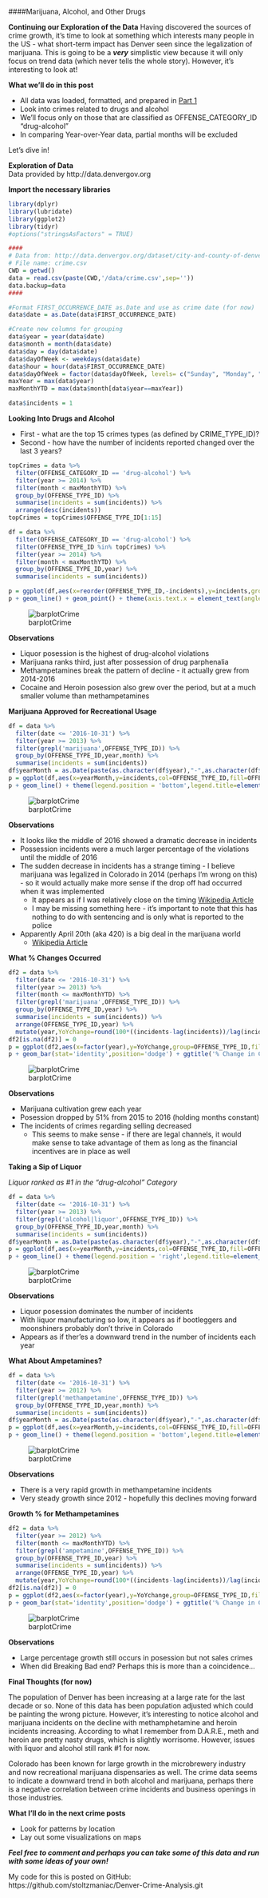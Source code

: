 
####Marijuana, Alcohol, and Other Drugs  

**Continuing our Exploration of the Data**
Having discovered the sources of crime growth, it's time to look at something which interests many people in the US - what short-term impact has Denver seen since the legalization of marijuana. This is going to be a ***very*** simplistic view because it will only focus on trend data (which never tells the whole story). However, it's interesting to look at!

**What we'll do in this post**

* All data was loaded, formatted, and prepared in [Part 1](http://stoltzmaniac.com/crime-analysis-denver-part-1/)
* Look into crimes related to drugs and alcohol
* We'll focus only on those that are classified as OFFENSE_CATEGORY_ID "drug-alcohol"
* In comparing Year-over-Year data, partial months will be excluded

Let's dive in!  

**Exploration of Data**  
Data provided by http://data.denvergov.org

**Import the necessary libraries**

```r
library(dplyr)
library(lubridate)
library(ggplot2)
library(tidyr)
#options("stringsAsFactors" = TRUE)
```  

```r
####
# Data from: http://data.denvergov.org/dataset/city-and-county-of-denver-crime
# File name: crime.csv
CWD = getwd()
data = read.csv(paste(CWD,'/data/crime.csv',sep=''))
data.backup=data
####
```  

```r
#Format FIRST_OCCURRENCE_DATE as.Date and use as crime date (for now)
data$date = as.Date(data$FIRST_OCCURRENCE_DATE)

#Create new columns for grouping
data$year = year(data$date)
data$month = month(data$date)
data$day = day(data$date)
data$dayOfWeek <- weekdays(data$date)
data$hour = hour(data$FIRST_OCCURRENCE_DATE)
data$dayOfWeek = factor(data$dayOfWeek, levels= c("Sunday", "Monday", "Tuesday", "Wednesday", "Thursday", "Friday", "Saturday"))
maxYear = max(data$year)
maxMonthYTD = max(data$month[data$year==maxYear])

data$incidents = 1

```  

**Looking Into Drugs and Alcohol**  

* First - what are the top 15 crimes types (as defined by CRIME_TYPE_ID)?
* Second - how have the number of incidents reported changed over the last 3 years?   

```r
topCrimes = data %>%
  filter(OFFENSE_CATEGORY_ID == 'drug-alcohol') %>%
  filter(year >= 2014) %>%
  filter(month < maxMonthYTD) %>%
  group_by(OFFENSE_TYPE_ID) %>%
  summarise(incidents = sum(incidents)) %>%
  arrange(desc(incidents))
topCrimes = topCrimes$OFFENSE_TYPE_ID[1:15]

df = data %>%
  filter(OFFENSE_CATEGORY_ID == 'drug-alcohol') %>%
  filter(OFFENSE_TYPE_ID %in% topCrimes) %>%
  filter(year >= 2014) %>%
  filter(month < maxMonthYTD) %>%
  group_by(OFFENSE_TYPE_ID,year) %>%
  summarise(incidents = sum(incidents))

p = ggplot(df,aes(x=reorder(OFFENSE_TYPE_ID,-incidents),y=incidents,group=factor(year),col=factor(year)))
p + geom_line() + geom_point() + theme(axis.text.x = element_text(angle = 45,hjust=1)) + ggtitle(paste("Annual Incidents Reported")) + labs(x = "OFFENSE CATEGORY")

```
![barplotCrime](http://stoltzmaniac.com/content/images/2016/12/crime-analysis-denver-part-3/unnamed-chunk-4-1.png)
  
  
**Observations**

* Liquor posession is the highest of drug-alcohol violations
* Marijuana ranks third, just after possession of drug parphenalia
* Methampetamines break the pattern of decline - it actually grew from 2014-2016
* Cocaine and Heroin posession also grew over the period, but at a much smaller volume than methampetamines  


**Marijuana Approved for Recreational Usage**  

```r
df = data %>%
  filter(date <= '2016-10-31') %>%
  filter(year >= 2013) %>%
  filter(grepl('marijuana',OFFENSE_TYPE_ID)) %>%
  group_by(OFFENSE_TYPE_ID,year,month) %>%
  summarise(incidents = sum(incidents))
df$yearMonth = as.Date(paste(as.character(df$year),"-",as.character(df$month),"-01",sep=''))
p = ggplot(df,aes(x=yearMonth,y=incidents,col=OFFENSE_TYPE_ID,fill=OFFENSE_TYPE_ID))
p + geom_line() + theme(legend.position = 'bottom',legend.title=element_blank()) + ggtitle(expression(atop(paste("Incidents With 'Marijuana' Classification"),atop(italic('Note Spikes in Posession of Marijuana on April 20th of Each Year and Sharp Drop-off in 2016'),"")))) + labs(x='Year by Month')

```

![barplotCrime](http://stoltzmaniac.com/content/images/2016/12/crime-analysis-denver-part-3/unnamed-chunk-5-1.png)

**Observations**  

* It looks like the middle of 2016 showed a dramatic decrease in incidents
* Possession incidents were a much larger percentage of the violations until the middle of 2016
* The sudden decrease in incidents has a strange timing - I believe marijuana was legalized in Colorado in 2014 (perhaps I'm wrong on this) - so it would actually make more sense if the drop off had occurred when it was implemented
  * It appears as if I was relatively close on the timing [Wikipedia Article](https://en.wikipedia.org/wiki/Cannabis_in_Colorado)
  * I may be missing something here - it's important to note that this has nothing to do with sentencing and is only what is reported to the police
* Apparently April 20th (aka 420) is a big deal in the marijuana world
  * [Wikipedia Article](https://en.wikipedia.org/wiki/420_(cannabis_culture))
  
**What % Changes Occurred**  

```r
df2 = data %>%
  filter(date <= '2016-10-31') %>%
  filter(year >= 2013) %>%
  filter(month <= maxMonthYTD) %>%
  filter(grepl('marijuana',OFFENSE_TYPE_ID)) %>%
  group_by(OFFENSE_TYPE_ID,year) %>%
  summarise(incidents = sum(incidents)) %>%
  arrange(OFFENSE_TYPE_ID,year) %>%
  mutate(year,YoYchange=round(100*((incidents-lag(incidents))/lag(incidents))),0) 
df2[is.na(df2)] = 0
p = ggplot(df2,aes(x=factor(year),y=YoYchange,group=OFFENSE_TYPE_ID,fill=OFFENSE_TYPE_ID,label=YoYchange))
p + geom_bar(stat='identity',position='dodge') + ggtitle('% Change in Crime Incidents vs Previous Year') + xlab('Year') + ylab('YoY % Change in Incidents') + theme(plot.title = element_text(hjust = 0.5)) + guides(fill = guide_legend(title='Year')) + geom_text(position = position_dodge(width=1),col='black',size=5,fontface='bold')
```
 
 
![barplotCrime](http://stoltzmaniac.com/content/images/2016/12/crime-analysis-denver-part-3/unnamed-chunk-6-1.png) 
  
**Observations**  

* Marijuana cultivation grew each year
* Posession dropped by 51% from 2015 to 2016 (holding months constant)
* The incidents of crimes regarding selling decreased
  * This seems to make sense - if there are legal channels, it would make sense to take advantage of them as long as the financial incentives are in place as well


**Taking a Sip of Liquor**  

*Liquor ranked as #1 in the "drug-alcohol" Category*

```r
df = data %>%
  filter(date <= '2016-10-31') %>%
  filter(year >= 2013) %>%
  filter(grepl('alcohol|liquor',OFFENSE_TYPE_ID)) %>%
  group_by(OFFENSE_TYPE_ID,year,month) %>%
  summarise(incidents = sum(incidents))
df$yearMonth = as.Date(paste(as.character(df$year),"-",as.character(df$month),"-01",sep=''))
p = ggplot(df,aes(x=yearMonth,y=incidents,col=OFFENSE_TYPE_ID,fill=OFFENSE_TYPE_ID))
p + geom_line() + theme(legend.position = 'right',legend.title=element_blank()) + ggtitle(expression(atop(paste("Incidents With 'Liquor' Classification"),atop(italic('Note Declining Trend in Liquor Incidents'),"")))) + labs(x='Year by Month')

```

![barplotCrime](http://stoltzmaniac.com/content/images/2016/12/crime-analysis-denver-part-3/unnamed-chunk-7-1.png)

**Observations**  

* Liquor posession dominates the number of incidents
* With liquor manufacturing so low, it appears as if bootleggers and moonshiners probably don't thrive in Colorado
* Appears as if ther'es a downward trend in the number of incidents each year

**What About Ampetamines?**  

```r
df = data %>%
  filter(date <= '2016-10-31') %>%
  filter(year >= 2012) %>%
  filter(grepl('methampetamine',OFFENSE_TYPE_ID)) %>%
  group_by(OFFENSE_TYPE_ID,year,month) %>%
  summarise(incidents = sum(incidents))
df$yearMonth = as.Date(paste(as.character(df$year),"-",as.character(df$month),"-01",sep=''))
p = ggplot(df,aes(x=yearMonth,y=incidents,col=OFFENSE_TYPE_ID,fill=OFFENSE_TYPE_ID))
p + geom_line() + theme(legend.position = 'bottom',legend.title=element_blank()) + ggtitle(expression(atop(paste("Incidents With 'Methampetamine' Classification"),atop(italic('Note Posession Increasing Much Faster Than Selling'),"")))) + labs(x='Year by Month')
```
  
![barplotCrime](http://stoltzmaniac.com/content/images/2016/12/crime-analysis-denver-part-3/unnamed-chunk-8-1.png)

**Observations**  

* There is a very rapid growth in methampetamine incidents
* Very steady growth since 2012 - hopefully this declines moving forward  

**Growth % for Methampetamines**
```r
df2 = data %>%
  filter(year >= 2012) %>%
  filter(month <= maxMonthYTD) %>%
  filter(grepl('ampetamine',OFFENSE_TYPE_ID)) %>%
  group_by(OFFENSE_TYPE_ID,year) %>%
  summarise(incidents = sum(incidents)) %>%
  arrange(OFFENSE_TYPE_ID,year) %>%
  mutate(year,YoYchange=round(100*((incidents-lag(incidents))/lag(incidents))),0) 
df2[is.na(df2)] = 0
p = ggplot(df2,aes(x=factor(year),y=YoYchange,group=OFFENSE_TYPE_ID,fill=OFFENSE_TYPE_ID,label=YoYchange))
p + geom_bar(stat='identity',position='dodge') + ggtitle('% Change in Crime Incidents vs Previous Year') + xlab('Year') + ylab('YoY % Change in Incidents') + theme(plot.title = element_text(hjust = 0.5)) + guides(fill = guide_legend(title='Year')) + geom_text(position = position_dodge(width=1),col='black',size=5,fontface='bold')
```

![barplotCrime](http://stoltzmaniac.com/content/images/2016/12/crime-analysis-denver-part-3/unnamed-chunk-9-1.png)

**Observations**  

* Large percentage growth still occurs in posession but not sales crimes
* When did Breaking Bad end? Perhaps this is more than a coincidence...  


**Final Thoughts (for now)**  

The population of Denver has been increasing at a large rate for the last decade or so. None of this data has been population adjusted which could be painting the wrong picture. However, it's interesting to notice alcohol and marijuana incidents on the decline with methamphetamine and heroin incidents increasing. According to what I remember from D.A.R.E., meth and heroin are pretty nasty drugs, which is slightly worrisome. However, issues with liquor and alcohol still rank #1 for now.  

Colorado has been known for large growth in the microbrewery industry and now recreational marijuana dispensaries as well. The crime data seems to indicate a downward trend in both alcohol and marijuana, perhaps there is a negative correlation between crime incidents and business openings in those industries. 


**What I'll do in the next crime posts**  

* Look for patterns by location
* Lay out some visualizations on maps


***Feel free to comment and perhaps you can take some of this data and run with some ideas of your own!***

My code for this is posted on GitHub:  
https://github.com/stoltzmaniac/Denver-Crime-Analysis.git